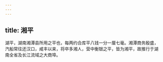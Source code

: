 ```yaml
---
---
---
```

title: 湘平
---



湖平，湖南湘潭县所用之平也，每两约合库平八钱一分一厘七毫。湘潭商务殷盛，汽船常往还汉口，咸丰以来，将卒多湘人，营中衡银之平，皆为湘平，故推行于湖南全省及长江流域之大商埠。